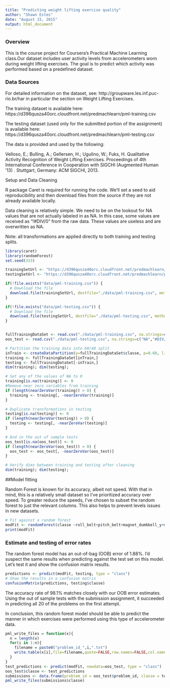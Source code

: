 ```yaml
---
title: "Predicting weight lifting exercise quality"
author: "Shawn Estes"
date: "August 15, 2015"
output: html_document
---
```


### Overview

This is the course project for Coursera's Practical Machine Learning class.Our dataset includes user activity levels from accelerometers worn during weight lifting exercises. The goal is to predict which activity was performed based on a predefined dataset. 

### Data Sources

For detailed information on the dataset, see: http://groupware.les.inf.puc-rio.br/har in particular the section on Weight Lifting Exercises. 

The training dataset is available here: https://d396qusza40orc.cloudfront.net/predmachlearn/pml-training.csv

The testing dataset (used only for the submitted portion of the assignment) is available here: https://d396qusza40orc.cloudfront.net/predmachlearn/pml-testing.csv

The data is provided and used by the following: 

Velloso, E.; Bulling, A.; Gellersen, H.; Ugulino, W.; Fuks, H. Qualitative Activity Recognition of Weight Lifting Exercises. Proceedings of 4th International Conference in Cooperation with SIGCHI (Augmented Human '13) . Stuttgart, Germany: ACM SIGCHI, 2013. 


Setup and Data Cleaning

R package Caret is required for running the code. We'll set a seed to aid reproducibility and then download files from the source if they are not already available locally.

Data cleaning is relatively simple. We need to be on the lookout for NA values that are not actually labeled in as NA. In this case, some values are received as "!#DIV/0" from the raw data. These values are useless and are overwritten as NA. 

Note: all transformations are applied directly to both training and testing splits. 

```r

library(caret)
library(randomForest)
set.seed(333)

trainingSetUrl <- "https://d396qusza40orc.cloudfront.net/predmachlearn/pml-training.csv"
testingSetUrl <- "https://d396qusza40orc.cloudfront.net/predmachlearn/pml-testing.csv"

if(!file.exists("data/pml-training.csv")) { 
  # Download the file 
  download.file(trainingSetUrl, destfile="./data/pml-training.csv", method="curl")
}

if(!file.exists("data/pml-testing.csv")) { 
  # Download the file 
  download.file(testingSetUrl, destfile="./data/pml-testing.csv", method="curl")
}


fullTrainingDataSet <- read.csv("./data/pml-training.csv", na.strings=c("NA","#DIV/0!",""), head=TRUE)
oos_test <- read.csv("./data/pml-testing.csv", na.strings=c("NA","#DIV/0!",""), head=TRUE)

# Partition the training data into 60/40 split 
inTrain <- createDataPartition(y=fullTrainingDataSet$classe, p=0.60, list=FALSE)
training <- fullTrainingDataSet[inTrain,]
testing <- fullTrainingDataSet[-inTrain,]
dim(training); dim(testing);

# Set any of the values of NA to 0 
training[is.na(training)] <- 0
#Remove near zero variables from training
if (length(nearZeroVar(training)) > 0) {
  training <- training[, -nearZeroVar(training)] 
}

# Duplicate transformations in testing
testing[is.na(testing)] <- 0
if (length(nearZeroVar(testing)) > 0) {
  testing <- testing[, -nearZeroVar(testing)] 
}

# And in the out of sample tests
oos_test[is.na(oos_test)] <- 0
if (length(nearZeroVar(oos_test)) > 0) {
  oos_test <- oos_test[, -nearZeroVar(oos_test)] 
}

# Verify dims between training and testing after cleaning
dim(training); dim(testing);
```

##Model fitting 

Random Forest is known for its accuracy, albeit not speed. With that in mind, this is a relatively small dataset so I've prioritized accuracy over speed. To greater reduce the speeds, I've chosen to subset the random forest to just the relevant columns. This also helps to prevent levels issues in new datasets.


```r

# Fit against a random forest
modFit <- randomForest(classe ~roll_belt+pitch_belt+magnet_dumbbell_y+magnet_dumbbell_z+pitch_forearm+accel_dumbbell_y+roll_arm+roll_forearm, data=training)
print(modFit)
```

### Estimate and testing of error rates

The random forest model has an out-of-bag (OOB) error of 1.88%. I'd suspect the same results when predicting against the test set on this model. Let's test it and show the confusion matrix results. 

```r
predictions <- predict(modFit, testing, type = "class")
# Show the results in a confusion matrix
confusionMatrix(predictions, testing$classe)
```

The accuracy rate of 98.1% matches closely with our OOB error estimates. Using the out of sample tests with the submission assignment, it succeeded in predicting all 20 of the problems on the first attempt. 

In conclusion, this random forest model should be able to predict the manner in which exercises were performed using this type of accelerometer data. 

```r

pml_write_files = function(x){
  n = length(x)
  for(i in 1:n){
    filename = paste0("problem_id_",i,".txt")
    write.table(x[i],file=filename,quote=FALSE,row.names=FALSE,col.names=FALSE)
  }
}
test_predictions <- predict(modFit, newdata=oos_test, type = "class")
oos_test$classe <- test_predictions
submissions <- data.frame(problem_id = oos_test$problem_id, classe = test_predictions)
pml_write_files(submissions$classe)
```

